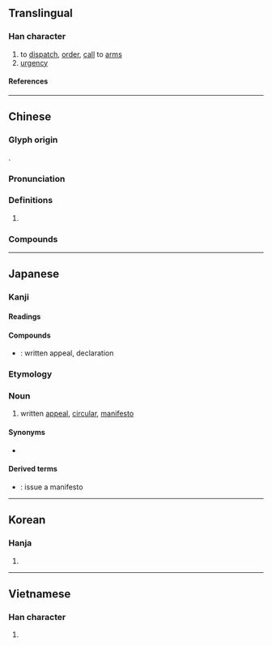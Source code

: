 {{character info/new}}
==Translingual==

===Han character===
{{Han char|rn=75|rad=木|as=13|sn=17|four=48940|canj=DHSK|ids=⿰木敫}}

# to [[dispatch]], [[order]], [[call]] to [[arm]]s
# [[urgency]]

====References====
{{Han ref|kx=0556.070|dkj=15639|dj=0945.270|hdz=21302.140|uh=6A84}}

----

==Chinese==
{{zh-forms}}

===Glyph origin===
{{Han etym}}
{{Han compound|木|敫|ls=psc|c1=s|c2=p|t1=tree}}.

===Pronunciation===
{{zh-pron
|m=xí
|c=hat6
|mn=he̍k
|mc=y
|oc=y
|ma=
|cat=v,n
}}

===Definitions===
{{zh-hanzi}}

# {{rfdef|lang=zh}}

===Compounds===
{{zh-der|檄文|傳檄|移檄|千里移檄|傳檄而定|奉檄|檄召|檄書|捧檄|檄糴|毛義捧檄|馳檄|草檄|羽檄飛馳|羽檄|飛書馳檄|馬頭草檄|飛書走檄|羽檄交馳}}

----

==Japanese==

===Kanji===
{{ja-kanji|grade=|rs=木13}}

====Readings====
{{ja-readings
|on=げき, けき
|kun=ふれぶみ-
}}

====Compounds====
* {{ja-r|檄文|げきぶん}}: written appeal, declaration

===Etymology===
{{ja-kanjitab|げき|yomi=o}}

===Noun===
{{ja-noun|げき}}

# written [[appeal]], [[circular]], [[manifesto]]

====Synonyms====
* {{ja-r|檄文|げきぶん}}

====Derived terms====
* {{ja-r|檄を飛ばす|げき を とばす}}: issue a manifesto

----

==Korean==

===Hanja===
{{ko-hanja|격}}

# {{defn|lang=ko|sort=木13}}

----

==Vietnamese==

===Han character===
{{vi-readings|rs=木13|reading=hịch}}

# {{defn|lang=vi|sort=木13}}